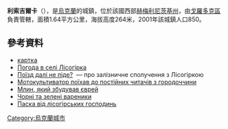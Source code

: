 {{coord|49|7|42|N|26|33|29|E|scale:30000|display=title}}

'''利索吉爾卡'''（{{lang-uk|Лісогірка}}），是[[烏克蘭|烏克蘭]]的城鎮，位於該國西部[[赫梅利尼茨基州|赫梅利尼茨基州]]，由[[戈羅多克區|戈羅多克區]]負責管轄，面積1.64平方公里，海拔高度264米，2001年該城鎮人口850。

==參考資料==
* [http://gska2.rada.gov.ua/pls/z7502/A005?rdat1=08.02.2009&rf7571=35655 картка]{{dead link|date=2017年11月 |bot=InternetArchiveBot |fix-attempted=yes }}
*[http://weather.in.ua/ua/hmel'nickaja/13671 Погода в селі Лісогірка] {{Wayback|url=http://weather.in.ua/ua/hmel'nickaja/13671 |date=20200417213529 }}
* [http://www.moyagazeta.com/article/a-72.html Поїзд далі не піде?] {{Wayback|url=http://www.moyagazeta.com/article/a-72.html |date=20200417213537 }} — про залізничне сполучення з Лісогіркою
* [https://web.archive.org/web/20160304142822/http://ye.ua/news/news_12550.html Мотокультиватор поїхав до постійних читачів з городоччини]
* [https://web.archive.org/web/20160305014106/http://ye.ua/news/news_9344.html Млин, який збудував єврей]
* [https://web.archive.org/web/20160304195009/http://ye.ua/news/news_7500.html Чорні та зелені вареники]
* [https://web.archive.org/web/20160304212646/http://ye.ua/news/news_4626.html Паска від лісогірських господинь]

{{Ukraine-geo-stub}}
[[Category:烏克蘭城市|Category:烏克蘭城市]]